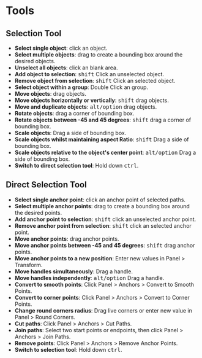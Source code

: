 # Tools

## Selection Tool

- **Select single object**: click an object.
- **Select multiple objects**: drag to create a bounding box around the desired objects.
- **Unselect all objects**: click an blank area.
- **Add object to selection**: <kbd>shift</kbd> Click an unselected object.
- **Remove object from selection**: <kbd>shift</kbd> Click an selected object.
- **Select object within a group**: Double Click an group.
- **Move objects**: drag objects.
- **Move objects horizontally or vertically**: <kbd>shift</kbd> drag objects.
- **Move and duplicate objects**: <kbd>alt/option</kbd> drag objects.
- **Rotate objects**: drag a corner of bounding box.
- **Rotate objects between -45 and 45 degrees**: <kbd>shift</kbd> drag a corner of bounding box.
- **Scale objects**: Drag a side of bounding box.
- **Scale objects whilst maintaining aspect Ratio**: <kbd>shift</kbd> Drag a side of bounding box.
- **Scale objects relative to the object's center point**: <kbd>alt/option</kbd> Drag a side of bounding box.
- **Switch to direct selection tool**: Hold down <kbd>ctrl</kbd>.

## Direct Selection Tool

- **Select single anchor point**: click an anchor point of selected paths.
- **Select multiple anchor points**: drag to create a bounding box around the desired points.
- **Add anchor point to selection**: <kbd>shift</kbd> click an unselected anchor point.
- **Remove anchor point from selection**: <kbd>shift</kbd> click an selected anchor point.
- **Move anchor points**: drag anchor points.
- **Move anchor points between -45 and 45 degrees**: <kbd>shift</kbd> drag anchor points.
- **Move anchor points to a new position**: Enter new values in Panel > Transform.
- **Move handles simultaneously**: Drag a handle.
- **Move handles independently**: <kbd>alt/option</kbd> Drag a handle.
- **Convert to smooth points**: Click Panel > Anchors > Convert to Smooth Points.
- **Convert to corner points**: Click Panel > Anchors > Convert to Corner Points.
- **Change round corners radius**: Drag live corners or enter new value in Panel > Round Corners.
- **Cut paths**: Click Panel > Anchors > Cut Paths.
- **Join paths**: Select two start points or endpoints, then click Panel > Anchors > Join Paths.
- **Remove points**: Click Panel > Anchors > Remove Anchor Points.
- **Switch to selection tool**: Hold down <kbd>ctrl</kbd>.
